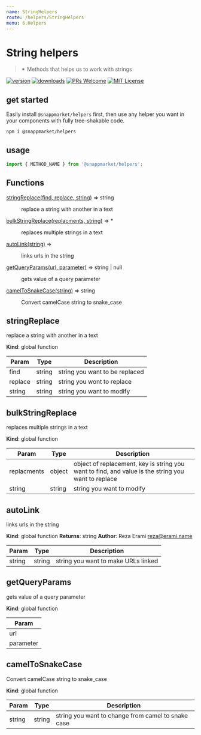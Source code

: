 ```yaml
---
name: StringHelpers
route: /helpers/StringHelpers
menu: 6.Helpers
---
```



# String helpers
> ✴ Methods that helps us to work with strings

[![version](https://img.shields.io/npm/v/@snappmarket/helpers.svg?style=flat-square)](https://www.npmjs.com/package/@snappmarket/helpers)
[![downloads](https://img.shields.io/npm/dm/@snappmarket/helpers.svg?style=flat-square)](https://www.npmtrends.com/@snappmarket/helpers)
[![PRs Welcome](https://img.shields.io/badge/PRs-welcome-brightgreen.svg?style=flat-square)](http://makeapullrequest.com)
[![MIT License](https://img.shields.io/npm/l/@snappmarket/helpers.svg?style=flat-square)](https://github.com/snappmarket/frontend-toolbox/blob/develop/packages/ui/index.mdx)

## get started

Easily install `@snappmarket/helpers` first, then use any helper you want in your components with fully
tree-shakable code.

```bash
npm i @snappmarket/helpers
```

## usage
```javascript
import { METHOD_NAME } from '@snappmarket/helpers';
```

<!-- doc -->
## Functions

<dl>
<dt><a href="#stringReplace">stringReplace(find, replace, string)</a> ⇒ string</dt>
<dd><p>replace a string with another in a text</p>
</dd>
<dt><a href="#bulkStringReplace">bulkStringReplace(replacments, string)</a> ⇒ *</dt>
<dd><p>replaces multiple strings in a text</p>
</dd>
<dt><a href="#autoLink">autoLink(string)</a> ⇒</dt>
<dd><p>links urls in the string</p>
</dd>
<dt><a href="#getQueryParams">getQueryParams(url, parameter)</a> ⇒ string | null</dt>
<dd><p>gets value of a query parameter</p>
</dd>
<dt><a href="#camelToSnakeCase">camelToSnakeCase(string)</a> ⇒ string</dt>
<dd><p>Convert camelCase string to snake_case</p>
</dd>
</dl>

<a name="stringReplace"></a>

## stringReplace
replace a string with another in a text

**Kind**: global function

| Param | Type | Description |
| --- | --- | --- |
| find | string | string you want to be replaced |
| replace | string | string you wont to replace |
| string | string | string you want to modify |

<a name="bulkStringReplace"></a>

## bulkStringReplace
replaces multiple strings in a text

**Kind**: global function

| Param | Type | Description |
| --- | --- | --- |
| replacments | object | object of replacement, key is string you want to find, and value is the string you want to replace |
| string | string | string you want to modify |

<a name="autoLink"></a>

## autoLink
links urls in the string

**Kind**: global function
**Returns**: string
**Author**: Reza Erami <reza@erami.name>

| Param | Type | Description |
| --- | --- | --- |
| string | string | string you want to make URLs linked |

<a name="getQueryParams"></a>

## getQueryParams
gets value of a query parameter

**Kind**: global function

| Param |
| --- |
| url |
| parameter |

<a name="camelToSnakeCase"></a>

## camelToSnakeCase
Convert camelCase string to snake_case

**Kind**: global function

| Param | Type | Description |
| --- | --- | --- |
| string | string | string you want to change from camel to snake case |

